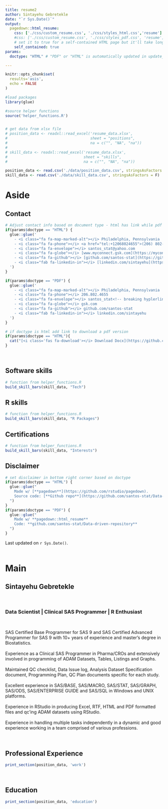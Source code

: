 ```yaml
---
title: resume2
author: Sintayehu Gebretekle
date: "`r Sys.Date()`"
output:
  pagedown::html_resume:
    css: ['./css/custom_resume.css', './css/styles_html.css','resume']
    #css: ['./css/custom_resume.css', './css/styles_pdf.css', 'resume']
    # set it to true for a self-contained HTML page but it'll take longer to render
    self_contained: true
params:
  doctype: "HTML" # "PDF" or "HTML" is automatically updated in update_resume.R 

---
```


```r
knitr::opts_chunk$set(
  results='asis', 
  echo = FALSE
)

#load packages
library(glue)

#source helper functions
source('helper_functions.R')


# get data from xlsx file
# position_data <- readxl::read_excel('resume_data.xlsx',
#                                     sheet = "positions",
#                                     na = c("", "NA", "na"))
# 
# skill_data <- readxl::read_excel('resume_data.xlsx',
#                                  sheet = "skills",
#                                  na = c("", "NA", "na"))

position_data <- read.csv('./data/position_data.csv', stringsAsFactors = F)
skill_data <- read.csv('./data/skill_data.csv', stringsAsFactors = F)
```


Aside
================================================================================


Contact {#contact}
--------------------------------------------------------------------------------

```r

# Adjust contact info based on document type - html has link while pdf does not
if(params$doctype == "HTML") {
  glue::glue('
    - <i class="fa fa-map-marked-alt"></i> Philadelphia, Pennsylvania
    - <i class="fa fa-phone"></i> <a href="tel:+12068024655">(206) 802-4655</a>
    - <i class="fa fa-envelope"></i> santos_stat@yahoo.com
    - <i class="fa fa-globe"></i> [www.myconnect.gsk.com](https://myconnect.gsk.com/sites/modern#)
    - <i class="fa fa-github"></i> [github.com/santos-stat](https://github.com/santos-stat)
    - <i class="fab fa-linkedin-in"></i> [linkedin.com/sintayehu](https://www.linkedin.com/in/sintayehu-gebretekle-7492a727/)
  ')
} 

if(params$doctype == "PDF") {
  glue::glue('
    - <i class="fa fa-map-marked-alt"></i> Philadelphia, Pennsylvania
    - <i class="fa fa-phone"></i> 206.802.4655
    - <i class="fa fa-envelope"></i> santos_stat<!-- breaking hyplerlink -->@yahoo.com
    - <i class="fa fa-globe"></i> gsk.com
    - <i class="fa fa-github"></i> github.com/santos-stat
    - <i class="fab fa-linkedin-in"></i> linkedin.com/sintayehu
  ')
}

```



```r
# if doctype is html add link to download a pdf version
if(params$doctype == "HTML"){
  cat("[<i class='fas fa-download'></i> Download Docx](https://github.com/santos-stat/Data-driven-repository/raw/main/resume2.docx)")
}

```

<br>


Software skills {#skills}
--------------------------------------------------------------------------------

```r

# function from helper_functions.R
build_skill_bars(skill_data, "Tech")

```

R skills {#rpackages}
--------------------------------------------------------------------------------

```r

# function from helper_functions.R
build_skill_bars(skill_data, "R Packages")

```

Certifications  {#interests}
--------------------------------------------------------------------------------

```r

# function from helper_functions.R
build_skill_bars(skill_data, "Interests")

```


Disclaimer {#disclaimer}
--------------------------------------------------------------------------------


```r

# set disclaimer in bottom right corner based on doctype
if(params$doctype == "HTML") {
  glue::glue("
    Made w/ [**pagedown**](https://github.com/rstudio/pagedown).   
    Source code: [**Github repo**](https://github.com/santos-stat/Data-driven-repository).
  ")
} 
if(params$doctype == "PDF") {
  glue::glue("
    Made w/ **pagedown::html_resume**
    Code: **github.com/santos-stat/Data-driven-repository** 
  ")
}
```


Last updated on `r Sys.Date()`.
<br>
<br>


Main
================================================================================


Sintayehu Gebretekle {#title}
--------------------------------------------------------------------------------
<br>

### Data Scientist  |  Clinical SAS Programmer  |  R Enthusiast

<br>

SAS Certified Base Programmer for SAS 9 and SAS Certified Advanced Programmer for SAS 9 with 10+ years of experience and master’s degree in Biostatistics.<br><br>
Experience as a Clinical SAS Programmer in Pharma/CROs and extensively involved in programming of ADAM Datasets, Tables, Listings and Graphs.<br><br>
Maintained QC checklist, Data Issue log, Analysis Dataset Specification document, Programming Plan, QC Plan documents specific for each study.<br><br>
Excellent experience in SAS/BASE, SAS/MACRO, SAS/STAT, SAS/GRAPH, SAS/ODS, SAS/ENTERPRISE GUIDE and SAS/SQL in Windows and UNIX platforms.<br><br>
Experience in RStudio in producing Excel, RTF, HTML and PDF formatted files and qc’ing ADAM datasets using RStudio.<br><br>
Experience in handling multiple tasks independently in a dynamic and good experience working in a team comprised of various professions.

<br>

Professional Experience {data-icon=suitcase}
--------------------------------------------------------------------------------

```r
print_section(position_data, 'work')
```

<br>


Education {data-icon=graduation-cap data-concise=true}
--------------------------------------------------------------------------------

```r
print_section(position_data, 'education')
```
